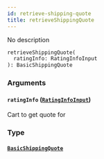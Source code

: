 ```yaml
---
id: retrieve-shipping-quote
title: retrieveShippingQuote
---
```


No description

```graphql
retrieveShippingQuote(
  ratingInfo: RatingInfoInput
): BasicShippingQuote

```

### Arguments

#### `ratingInfo` ([`RatingInfoInput`](/docs/schema/inputs/rating-info-input))

Cart to get quote for

### Type

#### [`BasicShippingQuote`](/docs/schema/objects/basic-shipping-quote)
